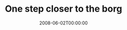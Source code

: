 ---
category: Miscellaneous
date: '2008-06-02T00:00:00'
id: 20WSgVzPNF6F
slug: /one-step-closer-to-the-borg
title: One step closer to the borg
type: post
---